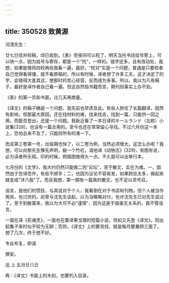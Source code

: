 ```yaml
---
---
---
```

title: 350528 致黄源
---




河清先生：

廿七日信并校稿，顷已收到。《表》至夜间可以校了，明天当托书店挂号寄上，可以快一点，因为挂号与寄存，都是一个“托”，一样的。错字还多，且有改动处，我想，如果能够将四校再给我看一遍，最好。“校对”实是一个问题，普通是只要校者自己觉得看得懂，就不看原稿的，所以有时候，译者想了许多工夫，这才决定了的字，会错得大差其远，使那时的苦心经营，反而成为多事。所以，我以为凡有稿子，最好是译作者自己看一遍。但这自然指书籍而言，期刊则事实上办不到。

《表》的第一页和书面，过几天再商量。

《译文》的稿子确是一个问题，我先前也早虑及此。有些人担任了长篇翻译，固然有影响，但那最大原因，还在找材料的难，找来找去，找到一篇，只能供一回之用，而能否登出，还是一个问题。我新近看了一本日译的キールランド（北欧）小说集[328]，也没有一篇合用的。至今也还在常常留心寻找。不过六月份这一本上，恐怕总来不及了，只能将所有的凑一下。

而且第三卷第一号，出版期也快了，以二卷为例，当然必须增大。这怎么办呢？我想，可以向黎先生豫先声明，敲一个竹杠，请他译《动物志》[329]，有图有说，必为读者所乐观。印的时候，把插图做得大一点，不久就可以出单行本。

七月份的《文学》，我大约仍然只能做二则“论坛”，至于散文，实在为难。一，固然由于忽译忽作，有些不顺手；二，也因为议论不容易发，如果顾忌太多，做起来就变成“洋八股”了。而且我想，第一期有一篇我的散文，也不足以资号召。

谣言，是他们的惯技，与其说对于个人，我看倒在对于书店和刊物。但个人被当作用具，也讨厌的。前曾与沈先生谈起，以为当略略对付，也许沈先生已对先生说过了。至于到敝寓来，我以为大可不必“谨慎”，因为这是于我毫无关系的，我不管谣言。

一面在译《死魂灵》，一面也在要译果戈理的短篇小说，但如又先登《译文》，则出起集子来时似乎较为无聊；否则，《译文》上的要另找，就是每月要兼顾三面了。想了几次，终于想不好。

专此布复，即请

撰安。

迅 上 五月廿八日

再：《译文》书面上的木刻，也要列入目录。